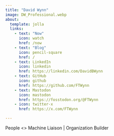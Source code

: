 ```yaml
---
title: "David Wynn"
image: DW_Professional.webp
about:
  template: jolla
  links:
    - text: "Now"
      icon: watch
      href: /now
    - text: "Blog"
      icon: pencil-square
      href: /
    - text: LinkedIn
      icon: linkedin
      href: https://linkedin.com/DavidBWynn
    - text: GitHub
      icon: github
      href: https://github.com/FTWynn
    - text: Mastodon
      icon: mastodon
      href: https://fosstodon.org/@FTWynn
    - icon: twitter-x
      href: https://x.com/FTWynn

---
```


People <> Machine Liaison | Organization Builder

```{=html}
<div class="h-card" style="display:none">




<div style="display:none">
    <img class="u-photo" src="DW_Professional.webp" alt="A picture of me looking goofy" style="height: 200px; width: 200px;"/>

    <p>Below is a little information about <a href="http://www.ftwynn.com/me" class="url u-url" rel="me">me</a>, all machine readable (assuming it supports reading h-cards).</p>

    <p class="p-note">I like working with technology and people... and I spend most of my time trying to bridge the gap between them. Sometimes that means explaining the potential of different technologies, while other times it means tinkering with prototypes and half-baked ideas. Other times I can be found reading about various non-fiction topics, hanging out with my family, dabbling in creative projects of my own, or just playing video games.</p>


    <ul>
    <li>Name: <span class="p-name">David Wynn</span></li>
    <li><a href="https://twitter.com/FTWynn" target="_blank" rel="me">Twitter</a></li>
    <li><a rel="me" href="https://fosstodon.org/@FTWynn">Mastodon</a></li>
    <li><a href="https://facebook.com/DavidBwynn" target="_blank" rel="me">Facebook</a></li>
    <li><a href="https://www.linkedin.com/in/DavidBWynn" target="_blank" rel="me">LinkedIn</a></li>
    <li><a href="https://github.com/FTWynn" target="_blank" rel="me">Github</a></li>
    </ul>
</div>


</div>
```